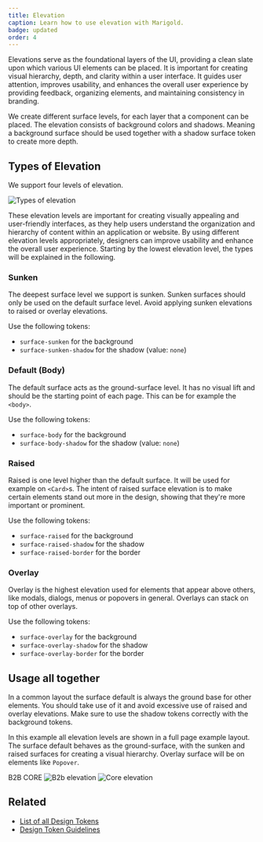 ```yaml
---
title: Elevation
caption: Learn how to use elevation with Marigold.
badge: updated
order: 4
---
```


Elevations serve as the foundational layers of the UI, providing a clean slate upon which various UI elements can be placed. It is important for creating visual hierarchy, depth, and clarity within a user interface. It guides user attention, improves usability, and enhances the overall user experience by providing feedback, organizing elements, and maintaining consistency in branding.

We create different surface levels, for each layer that a component can be placed.
The elevation consists of background colors and shadows. Meaning a background surface should be used together with a shadow surface token to create more depth.

## Types of Elevation

We support four levels of elevation.

<Image
  src="/surface-levels.jpg"
  alt="Types of elevation"
  width={400}
  height={200}
  className="mx-auto block"
/>

These elevation levels are important for creating visually appealing and user-friendly interfaces, as they help users understand the organization and hierarchy of content within an application or website. By using different elevation levels appropriately, designers can improve usability and enhance the overall user experience.
Starting by the lowest elevation level, the types will be explained in the following.

### Sunken

The deepest surface level we support is sunken. Sunken surfaces should only be used on the default surface level. Avoid applying sunken elevations to raised or overlay elevations.

Use the following tokens:

- `surface-sunken` for the background
- `surface-sunken-shadow` for the shadow (value: `none`)

<ComponentDemo file="./surface-sunken.demo.tsx" />

### Default (Body)

The default surface acts as the ground-surface level. It has no visual lift and should be the starting point of each page. This can be for example the `<body>`.

Use the following tokens:

- `surface-body` for the background
- `surface-body-shadow` for the shadow (value: `none`)

<ComponentDemo file="./surface-default.demo.tsx" />

### Raised

Raised is one level higher than the default surface. It will be used for example on `<Card>`s. The intent of raised surface elevation is to make certain elements stand out more in the design, showing that they're more important or prominent.

Use the following tokens:

- `surface-raised` for the background
- `surface-raised-shadow` for the shadow
- `surface-raised-border` for the border

<ComponentDemo file="./surface-raised.demo.tsx" />

### Overlay

Overlay is the highest elevation used for elements that appear above others, like modals, dialogs, menus or popovers in general. Overlays can stack on top of other overlays.

Use the following tokens:

- `surface-overlay` for the background
- `surface-overlay-shadow` for the shadow
- `surface-overlay-border` for the border

<ComponentDemo file="./surface-overlay.demo.tsx" />

## Usage all together

In a common layout the surface default is always the ground base for other elements. You should take use of it and avoid excessive use of raised and overlay elevations. Make sure to use the shadow tokens correctly with the background tokens.

In this example all elevation levels are shown in a full page example layout. The surface default behaves as the ground-surface, with the sunken and raised surfaces for creating a visual hierarchy. Overlay surface will be on elements like `Popover`.

<Tabs>
  <Tabs.List>
    <Tabs.Item id="b2b">B2B</Tabs.Item>
    <Tabs.Item id="core">CORE</Tabs.Item>
  </Tabs.List>
  <Tabs.TabPanel id="b2b">
    <Image
      src="/Elevation_Mockup_B2B.png"
      alt="B2b elevation"
      width={700}
      height={450}
      className="mx-auto block"
    />
  </Tabs.TabPanel>
  <Tabs.TabPanel id="core">
    <Image
      src="/Elevation_Mockup_CORE.png"
      alt="Core elevation"
      width={700}
      height={450}
      className="mx-auto block"
    />
  </Tabs.TabPanel>
</Tabs>

## Related

- [List of all Design Tokens](/foundations/design-tokens)
- [Design Token Guidelines](/getting-started/design-token-guidelines)

